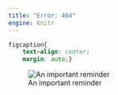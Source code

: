 ```yaml
---
title: "Error: 404"
engine: knitr
---
```

```css
figcaption{    
    text-align: center;
    margin: auto;}
```

![An important reminder](images/404-ken.png){fig-alt="Lisa Frank unicorn and moon, top text says Always preserve the integrity of the raw data, bottom text says Professor Ken Cruikshank"}
